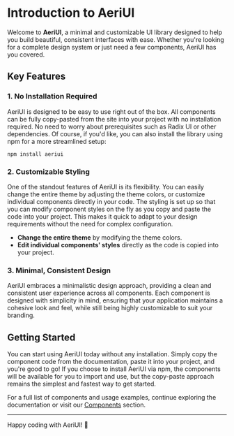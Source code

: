 # Introduction to AeriUI

Welcome to **AeriUI**, a minimal and customizable UI library designed to help you build beautiful, consistent interfaces with ease. Whether you're looking for a complete design system or just need a few components, AeriUI has you covered.

## Key Features

### 1. **No Installation Required**
AeriUI is designed to be easy to use right out of the box. All components can be fully copy-pasted from the site into your project with no installation required. No need to worry about prerequisites such as Radix UI or other dependencies. Of course, if you'd like, you can also install the library using npm for a more streamlined setup:

```
npm install aeriui
```

### 2. **Customizable Styling**
One of the standout features of AeriUI is its flexibility. You can easily change the entire theme by adjusting the theme colors, or customize individual components directly in your code. The styling is set up so that you can modify component styles on the fly as you copy and paste the code into your project. This makes it quick to adapt to your design requirements without the need for complex configuration.

- **Change the entire theme** by modifying the theme colors.
- **Edit individual components' styles** directly as the code is copied into your project.

### 3. **Minimal, Consistent Design**
AeriUI embraces a minimalistic design approach, providing a clean and consistent user experience across all components. Each component is designed with simplicity in mind, ensuring that your application maintains a cohesive look and feel, while still being highly customizable to suit your branding.

## Getting Started

You can start using AeriUI today without any installation. Simply copy the component code from the documentation, paste it into your project, and you're good to go! If you choose to install AeriUI via npm, the components will be available for you to import and use, but the copy-paste approach remains the simplest and fastest way to get started.

For a full list of components and usage examples, continue exploring the documentation or visit our [Components](#components) section.

---

Happy coding with AeriUI! 🎉
